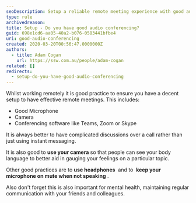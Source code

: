 ```yaml
---
seoDescription: Setup a reliable remote meeting experience with good audio conferencing, using a decent microphone, camera, and conferencing software like Teams, Zoom, or Skype.
type: rule
archivedreason:
title: Setup - Do you have good audio conferencing?
guid: 698e1cd6-aa05-40a2-b076-0583441bfbe4
uri: good-audio-conferencing
created: 2020-03-20T00:56:47.0000000Z
authors:
  - title: Adam Cogan
    url: https://ssw.com.au/people/adam-cogan
related: []
redirects:
  - setup-do-you-have-good-audio-conferencing
---
```


Whilst working remotely it is good practice to ensure you have a decent setup to have effective remote meetings. This includes:
- Good Microphone
- Camera
- Conferencing software like Teams, Zoom or Skype

It is always better to have complicated discussions over a call rather than just using instant messaging.

It is also good to **use your camera** so that people can see your body language to better aid in gauging your feelings on a particular topic.

Other good practices are to **use headphones**  and to  **keep your microphone on mute when not speaking** .

Also don't forget this is also important for mental health, maintaining regular communication with your friends and colleagues.